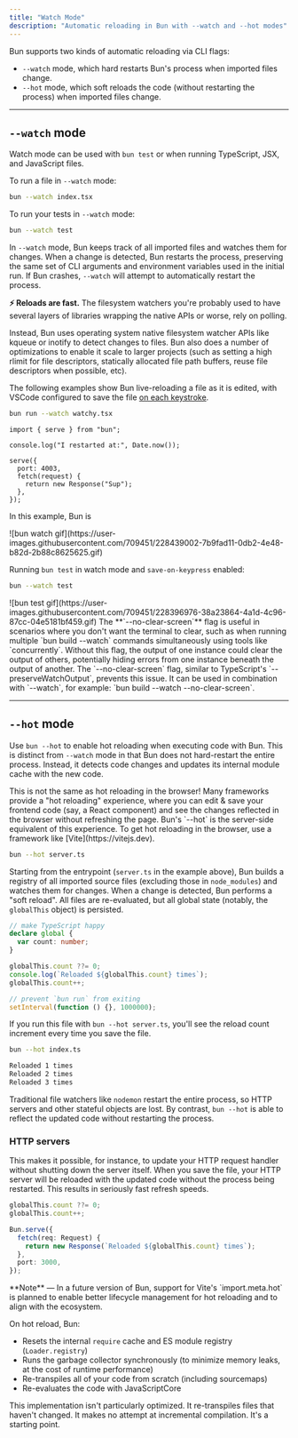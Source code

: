 ---
title: "Watch Mode"
description: "Automatic reloading in Bun with --watch and --hot modes"
---

Bun supports two kinds of automatic reloading via CLI flags:

- `--watch` mode, which hard restarts Bun's process when imported files change.
- `--hot` mode, which soft reloads the code (without restarting the process) when imported files change.

---

## `--watch` mode

Watch mode can be used with `bun test` or when running TypeScript, JSX, and JavaScript files.

To run a file in `--watch` mode:

```bash terminal icon="terminal"
bun --watch index.tsx
```

To run your tests in `--watch` mode:

```bash terminal icon="terminal"
bun --watch test
```

In `--watch` mode, Bun keeps track of all imported files and watches them for changes. When a change is detected, Bun restarts the process, preserving the same set of CLI arguments and environment variables used in the initial run. If Bun crashes, `--watch` will attempt to automatically restart the process.

<Note>

**⚡️ Reloads are fast.** The filesystem watchers you're probably used to have several layers of libraries wrapping the native APIs or worse, rely on polling.

Instead, Bun uses operating system native filesystem watcher APIs like kqueue or inotify to detect changes to files. Bun also does a number of optimizations to enable it scale to larger projects (such as setting a high rlimit for file descriptors, statically allocated file path buffers, reuse file descriptors when possible, etc).

</Note>

The following examples show Bun live-reloading a file as it is edited, with VSCode configured to save the file [on each keystroke](https://code.visualstudio.com/docs/editor/codebasics#_save-auto-save).

```sh terminal icon="terminal"
bun run --watch watchy.tsx
```

```tsx title="watchy.tsx" icon="/icons/typescript.svg"
import { serve } from "bun";

console.log("I restarted at:", Date.now());

serve({
  port: 4003,
  fetch(request) {
    return new Response("Sup");
  },
});
```

In this example, Bun is

<Frame>
  ![bun watch gif](https://user-images.githubusercontent.com/709451/228439002-7b9fad11-0db2-4e48-b82d-2b88c8625625.gif)
</Frame>

Running `bun test` in watch mode and `save-on-keypress` enabled:

```bash terminal icon="terminal"
bun --watch test
```

<Frame>
  ![bun test gif](https://user-images.githubusercontent.com/709451/228396976-38a23864-4a1d-4c96-87cc-04e5181bf459.gif)
</Frame>

<Note>
  The **`--no-clear-screen`** flag is useful in scenarios where you don't want the terminal to clear, such as when
  running multiple `bun build --watch` commands simultaneously using tools like `concurrently`. Without this flag, the
  output of one instance could clear the output of others, potentially hiding errors from one instance beneath the
  output of another. The `--no-clear-screen` flag, similar to TypeScript's `--preserveWatchOutput`, prevents this issue.
  It can be used in combination with `--watch`, for example: `bun build --watch --no-clear-screen`.
</Note>

---

## `--hot` mode

Use `bun --hot` to enable hot reloading when executing code with Bun. This is distinct from `--watch` mode in that Bun does not hard-restart the entire process. Instead, it detects code changes and updates its internal module cache with the new code.

<Note>
  This is not the same as hot reloading in the browser! Many frameworks provide a "hot reloading" experience, where you
  can edit & save your frontend code (say, a React component) and see the changes reflected in the browser without
  refreshing the page. Bun's `--hot` is the server-side equivalent of this experience. To get hot reloading in the
  browser, use a framework like [Vite](https://vitejs.dev).
</Note>

```bash terminal icon="terminal"
bun --hot server.ts
```

Starting from the entrypoint (`server.ts` in the example above), Bun builds a registry of all imported source files (excluding those in `node_modules`) and watches them for changes. When a change is detected, Bun performs a "soft reload". All files are re-evaluated, but all global state (notably, the `globalThis` object) is persisted.

```ts title="server.ts" icon="/icons/typescript.svg"
// make TypeScript happy
declare global {
  var count: number;
}

globalThis.count ??= 0;
console.log(`Reloaded ${globalThis.count} times`);
globalThis.count++;

// prevent `bun run` from exiting
setInterval(function () {}, 1000000);
```

If you run this file with `bun --hot server.ts`, you'll see the reload count increment every time you save the file.

```bash terminal icon="terminal"
bun --hot index.ts
```

```txt
Reloaded 1 times
Reloaded 2 times
Reloaded 3 times
```

Traditional file watchers like `nodemon` restart the entire process, so HTTP servers and other stateful objects are lost. By contrast, `bun --hot` is able to reflect the updated code without restarting the process.

### HTTP servers

This makes it possible, for instance, to update your HTTP request handler without shutting down the server itself. When you save the file, your HTTP server will be reloaded with the updated code without the process being restarted. This results in seriously fast refresh speeds.

```ts title="server.ts" icon="/icons/typescript.svg"
globalThis.count ??= 0;
globalThis.count++;

Bun.serve({
  fetch(req: Request) {
    return new Response(`Reloaded ${globalThis.count} times`);
  },
  port: 3000,
});
```

<Note>
**Note** — In a future version of Bun, support for Vite's `import.meta.hot` is planned to enable better lifecycle management for hot reloading and to align with the ecosystem.

</Note>

<Accordion title="Implementation details">

On hot reload, Bun:

- Resets the internal `require` cache and ES module registry (`Loader.registry`)
- Runs the garbage collector synchronously (to minimize memory leaks, at the cost of runtime performance)
- Re-transpiles all of your code from scratch (including sourcemaps)
- Re-evaluates the code with JavaScriptCore

This implementation isn't particularly optimized. It re-transpiles files that haven't changed. It makes no attempt at incremental compilation. It's a starting point.

</Accordion>
